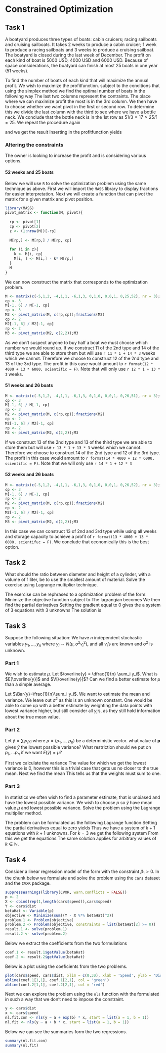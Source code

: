 # Constrained Optimization

## Task 1
A boatyard produces three types of boats: cabin cruicers; racing sailboats and cruising sailboats. 
It takes 2 weeks to produce a cabin cruicer; 1 week to produce a racing sailboats and 3 weeks to produce a cruising sailboat. 
The boatyard is closed during the last week of December. 
The profit on each kind of boat is 5000 USD, 4000 USD and 6000 USD. 
Because of space considerations, the boatyard can finish at most 25 boats in one year (51 weeks).

To find the number of boats of each kind that will maximize the annual profit.
We wish to maximize the profitfunction.
\begin{align}
    Z(x) = 5000x_1 + 4000x_2 + 6000x_3
\end{align}
subject to the conditions that
\begin{align}
    2x_1 + 1x_2 + 3x_3 &\leq 51\\
    x_1 + x_2 + x_3 &\leq 25.
\end{align}
using the simplex method we find the optimal number of boats in the following way
\begin{table}[h]
  \begin{center}
    \begin{tabular}{@{}l|lllll|l@{}}
    \toprule
     & -5000 & -4000 & -6000 & 0 & 0 & 0  \\ \midrule
     & 2     & 1     & 3     & 1 & 0 & 51 \\
     & 1     & 1     & 1     & 0 & 1 & 25   
    \end{tabular}
  \end{center}
\end{table}
The last two columns represent the contraints.
The place where we can maximize profit the most is in the 3rd column.
We then have to choose whether we want pivot in the first or second row.
To determine this we divide the last column with the third to see where we have a bottle neck.
We conclude that the bottle neck is in the 1st row as $51/3 = 17 > 25/1 = 25$.
\begin{table}[h]
  \begin{center}
    \begin{tabular}{@{}l|lllll|l@{}}
    \toprule
     & -1000 & -2000 & 0 & 2000 & 0 & 102\\ \midrule
     & 2/3   & 1/3   & 1 & 1/3  & 0 & 17 \\
     & 1/3   & 2/3   & 0 & -1/3 & 1 & 8  \\
    \end{tabular}
  \end{center}
\end{table}
We repeat the procedure again
\begin{table}[h]
  \begin{center}
    \begin{tabular}{@{}l|lllll|l@{}}
    \toprule
     & 0   & 0 & 0 & 1000 & 3000 & 126\\ \midrule
     & 1/2 & 0 & 1 & -1/2 & 0    & 13 \\
     & 1/2 & 1 & 0 & -1/2 & 3/2  & 12 \\
    \end{tabular}
  \end{center}
\end{table}
and we get the result
\begin{align}
  x_1 = 0, x_2 = 12, x_3 = 13.
\end{align}
Inserting in the profitfunction yields
\begin{align}
    Z(x) = 12 \cdot 4000 \$ + 13 \cdot 6000 \$ = 126.0000 \$.
\end{align}

### Altering the constraints
The owner is looking to increase the profit and is considering various options.
\begin{itemize}
  \item Keeping the boatyard open all year round
  \item Increasing the capacity to 26 boasts
  \item Keeping the boatyard open all year round and increasing the capacity to 26 boats
\end{itemize}

#### 52 weeks and 25 boats
Below we will use `R` to solve the optimization problem using the same technique as above.
First we will import the `MASS` library to display fractions for easier interpretation.
Next we will create a function that can pivot the matrix for a given matrix and pivot position.

```r
library(MASS)
pivot_matrix <- function(M, pivot){
  
  rp <- pivot[1]
  cp <- pivot[2]
  z <- (1:nrow(M))[-rp]
  
  M[rp,] <- M[rp,] / M[rp, cp]
  
  for (i in z){
    k <- M[i, cp]
    M[i, ] <- M[i,] - k* M[rp,]
  }
  M
}
```

We can now construct the matrix that corresponds to the optimization problem.

```r
M <- matrix(c(-5,1,2, -4,1,1, -6,1,3, 0,1,0, 0,0,1, 0,25,52), nr = 3); M
cp <- 3
M[-1, 6] / M[-1, cp]
rp <- 3
M2 <- pivot_matrix(M, c(rp,cp));fractions(M2)
cp <- 2
M2[-1, 6] / M2[-1, cp]
rp <- 2
M3 <- pivot_matrix(M2, c(2,2));M3
```

As we don't suspect anyone to buy half a boat we must choose which number we would round up.
If we construct 11 of the 2nd type and 14 of the third type we are able to store them but will use `r 11 * 1 + 14 * 3` weeks which we cannot.
Therefore we choose to construct 12 of the 2nd type and 13 of the 3rd type.
The profit in this case would amount to `r format(12 * 4000 + 13 * 6000, scientific = F)`.
Note that will only use `r 12 * 1 + 13 * 3` weeks.

#### 51 weeks and 26 boats

```r
M <- matrix(c(-5,1,2, -4,1,1, -6,1,3, 0,1,0, 0,0,1, 0,26,51), nr = 3); M
cp <- 3
M[-1, 6] / M[-1, cp]
rp <- 3
M2 <- pivot_matrix(M, c(rp,cp));fractions(M2)
cp <- 2
M2[-1, 6] / M2[-1, cp]
rp <- 2
M3 <- pivot_matrix(M2, c(2,2));M3
```

If we construct 13 of the 2nd type and 13 of the third type we are able to store them but will use `r 13 * 1 + 13 * 3` weeks which we cannot.
Therefore we choose to construct 14 of the 2nd type and 12 of the 3rd type.
The profit in this case would amount to `r format(14 * 4000 + 12 * 6000, scientific = F)`. 
Note that we will only use `r 14 * 1 + 12 * 3`

#### 52 weeks and 26 boats

```r
M <- matrix(c(-5,1,2, -4,1,1, -6,1,3, 0,1,0, 0,0,1, 0,26,52), nr = 3); M
cp <- 3
M[-1, 6] / M[-1, cp]
rp <- 3
M2 <- pivot_matrix(M, c(rp,cp));fractions(M2)
cp <- 2
M2[-1, 6] / M2[-1, cp]
rp <- 2
M3 <- pivot_matrix(M2, c(2,2));M3
```

In this case we can construct 13 of 2nd and 3rd type while using all weeks and storage capacity to achieve a profit of `r format(13 * 4000 + 13 * 6000, scientifuc = F)`.
We conclude that economically this is the best option.

## Task 2
What should the ratio between diameter and height of a cylinder, with a volume of 1 liter, be to use the smallest amount of material.
Solve the exercise using Lagrange multiplier technique.

The exercise can be rephrased to a optimization problem of the form: Minimize the objective function
\begin{align}
    A(r,h) = 2 \pi r(h + r)
\end{align}
subject to
\begin{align}
    V(r,h) = \pi r^2 h = 1. 
\end{align}
The lagrangian becomes
\begin{align}
    \mathcal{L}(r,h,\lambda) = 2 \pi r (h+r) - \lambda(\pi r^2 h - 1).
\end{align}
We then find the partial derivatives
\begin{align}
    \mathcal{L}'_{\lambda} &= - (\pi r^2 h - 1)\\
    \mathcal{L}'_r &= 2 \pi h + 4 \pi r - 2 \lambda \pi r h\\
    \mathcal{L}'_h &= 2 \pi r - \lambda \pi r^2
\end{align}
Setting the gradient equal to 0 gives the a system of 3 equations with 3 unknowns
\begin{align}
    \nabla \mathcal{L} = \begin{bmatrix}- (\pi r^2 h - 1)\\ 2 \pi h + 4 \pi r - 2 \lambda \pi r h\\ 2 \pi r - \lambda \pi r^2 \end{bmatrix}
    = \textbf{0}
\end{align}
The solution is
\begin{align}
    h  &\approx 1.0839 \\
    r  &\approx 0.5419 \\
    \lambda &\approx -3.6904.
\end{align}

## Task 3
Suppose the following situation: We have $n$ independent stochastic variables $y_1,\ldots,y_n$ where $y_i \sim N(\mu,\sigma^2v_i^2)$, and all $v_i$’s are known and $\sigma^2$ is unknown.

### Part 1
We wish to estimate $\mu$.
Let $\overline{y} = \dfrac{1}{n} \sum_i y_i$.
What is $E[\overline{y}]$ and $V[\overline{y}]$? Can we find a better estimate for $\mu$ than a simple average.

Let $\Bar{y}=\frac{1}{n}\sum_i y_i$.
We want to estimate the mean and variance.
We leave out $\sigma^2$ as this is an unknown constant.
\begin{align*}
    E(\Bar{y}) &= E(\frac{1}{n}\sum_i y_i) = \frac{1}{n}E(\sum_i y_i) = \frac{1}{n}n \mu = \mu \\
    V(\Bar{y}) &= \frac{1}{n^2} V(\sum_i y_i) = \frac{1}{n^2} \sum_i V(y_i) = \frac{1}{n^2} \sum_i v_i^2.
\end{align*}
One would be able to come up with a better estimate by weighting the data points with lowest variance higher, but still consider all $y_i$'s, as they still hold information about the true mean value.

### Part 2
Let $\tilde{y} = \sum_i p_i y_i$ where $p= (p_1,...,p_n)$ be a deterministic vector.
what value of $\textbf{p}$ gives $\tilde{y}$ the lowest possible variance?
What restriction should we put on $p_1,\ldots p_n$ if we want $E(\tilde{y})=\mu$?

First we calculate the variance
\begin{align*}
    V(\tilde{y}) = V(\sum_i p_i y_i) = \sum_i p_i^2 V(y_i) = \sum_i p_i^2 v_i^2
\end{align*}
The value for which we get the lowest variance is 0, however this is a trivial case that gets us no closer to the true mean.
Next we find the mean
\begin{align*}
    E(\tilde{y}) = E(\sum_i p_i y_i) = \sum_i p_i E(y_i) = \mu \sum_i p_i \Rightarrow \sum_i p_i = 1
\end{align*}
This tells us that the weights must sum to one.

### Part 3
In statistics we often wish to find a parameter estimate, that is unbiased and have the lowest possible variance. 
We wish to choose $p$ so $\tilde{y}$ have mean value $\mu$ and lowest possible variance. 
Solve the problem using the Lagrange multiplier method.

The problem can be formulated as the following Lagrange function
\begin{align*}
    L = \sum_i p_i^2 v_i^2 - \lambda(\sum_i p_i - 1)
\end{align*}
Setting the partial derivatives equal to zero yields
\begin{align*}
    \frac{\partial L}{\partial p_i} = 2p_i v_i^2 -\lambda = 0 \\
    \frac{\partial L}{\partial \lambda} = -\sum_i p_i + 1 = 0.
\end{align*}
Thus we have a system of $k+1$ equations with $k+1$ unknowns.
For $k=3$ we get the following system
\begin{align*}
    \begin{bmatrix}
        2 v_1^2 & 0 & 0 & -1 & 0 \\
        0 & 2v_2^2 & 0 & -1 & 0 \\
        0 & 0 & 2v_3^2 & -1 & 0 \\
        1 & 1 & 1 & 0 & 1
    \end{bmatrix}
    & \sim
    \begin{bmatrix}
        1 & 0 & 0 & \frac{-1}{2v_1^2} & 0 \\
        0 & 1 & 0 & \frac{-1}{2v_2^2} & 0 \\
        0 & 0 & 1 & \frac{-1}{2v_3^2} & 0 \\
        0 & 0 & 0 & \frac{1}{2v_1^2} + \frac{1}{2v_2^2} + \frac{1}{2v_3^2} & 1
    \end{bmatrix} \\
    & \sim 
    \begin{bmatrix}
        1 & 0 & 0 & 0 & \frac{\frac{1}{2v_1^2}}{\frac{1}{2v_1^2} + \frac{1}{2v_2^2} + \frac{-1}{2v_3^2}} \\
        0 & 1 & 0 & 0 & \frac{\frac{1}{2v_2^2}}{\frac{1}{2v_1^2} + \frac{1}{2v_2^2} + \frac{1}{2v_3^2}} \\
        0 & 0 & 1 & 0 & \frac{\frac{1}{2v_3^2}}{\frac{1}{2v_1^2} + \frac{1}{2v_2^2} + \frac{1}{2v_3^2}} \\
        0 & 0 & 0 & 1 & \frac{1}{\frac{1}{2v_1^2} + \frac{1}{2v_2^2} + \frac{1}{2v_3^2}}
    \end{bmatrix}.
\end{align*}
From this we get the equations
\begin{align*}
    \lambda &= \frac{1}{\frac{1}{2v_1^2} + \frac{1}{2v_2^2} + \frac{1}{2v_3^2}} \\
    p_i &= \frac{1}{2v_i^2} \lambda = \frac{\frac{1}{v_i^2}}{\sum_i \frac{1}{v_i^2}}
\end{align*}
The same solution applies for arbitrary values of $k\in\mathbb{N}$.

## Task 4
Consider a linear regression model of the form
\begin{align*}
  y_i = \beta_0 + \beta_1 x_i + e_i,
\end{align*}
with the constraint $\beta_1 > 0$.
In the chunk below we formulate and solve the problem using the `cars` dataset and the `CVXR` package.

```r
suppressWarnings(library(CVXR, warn.conflicts = FALSE))
p <- 2
X <- cbind(rep(1,length(cars$speed)),cars$speed)
Y <- cars$dist
betaHat <- Variable(p)
objective <- Minimize(sum((Y - X %*% betaHat)^2))
problem.1 <- Problem(objective)
problem.2 <- Problem(objective, constraints = list(betaHat[2] >= 0))
result.1 <- solve(problem.1)
result.2 <- solve(problem.2)
```

Below we extract the coefficients from the two formulations

```r
coef.1 <- result.1$getValue(betaHat)
coef.2 <- result.2$getValue(betaHat)
```

Below is a plot using the coeficients from the two problems.

```r
plot(cars$speed, cars$dist, xlim = c(0,30), xlab = 'Speed', ylab = 'Distance')
abline(coef.1[1,1], coef.1[2,1], col = 'green')
abline(coef.2[1,1], coef.2[2,1], col = 'red')
```

Next we can explore the problem using the `nls` function with the formulated in such a way that we don't need to impose the constraint.

```r
y <- cars$dist
x <- cars$speed
nl.fit.con <- nls(y ~ a + exp(b) * x, start = list(a = 1, b = 1))
nl.fit <- nls(y ~ a + b * x, start = list(a = 1, b = 1))
```

Below we can see the summaries form the two regressions.

```r
summary(nl.fit.con)
summary(nl.fit)
```